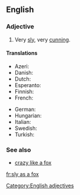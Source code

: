 ==English==

===Adjective===
{{head|en|adjective|head=[[sly]] [[as]] [[a]] [[fox]]}}

# {{context|simile}} Very [[sly]], very [[cunning]].

====Translations====
{{trans-top|very sly}}
* Azeri: {{t-|az|tülkü kimi hiyləgər}}
* Danish: {{t-|da|snu som en ræv}}
* Dutch: {{t-|nl|sluw als een vos}}
* Esperanto: {{t-|eo|ruza kiel vulpo}}
* Finnish: {{t-|fi|viekas kuin kettu}}
* French: {{t+|fr|rusé comme un renard}}
{{trans-mid}}
* German: {{t-|de|schlau wie ein Fuchs}}
* Hungarian: {{t-|hu|ravasz, mint a róka}}
* Italian: {{t-|it|furbo come una volpe}}
* Swedish: {{t-|sv|slug som en räv}}
* Turkish: {{t-|tr|tilki gibi kurnaz}}
{{trans-bottom}}

===See also===
* [[crazy like a fox]]

[[Category:English adjectives]]

[[fr:sly as a fox]]
